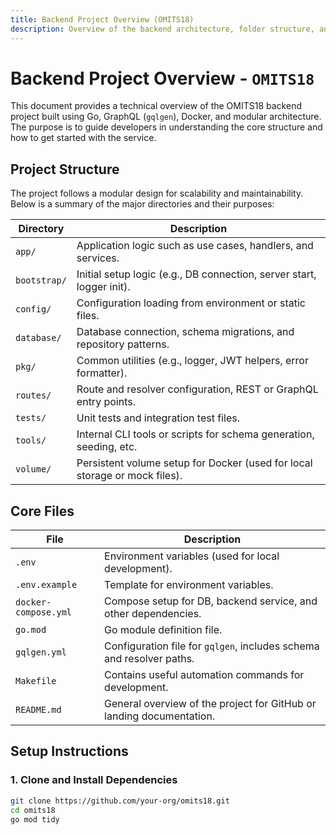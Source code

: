 ```yaml
---
title: Backend Project Overview (OMITS18)
description: Overview of the backend architecture, folder structure, and setup instructions for the omits18 Golang-based service.
---
```


# Backend Project Overview - `OMITS18`

This document provides a technical overview of the OMITS18 backend project built using Go, GraphQL (`gqlgen`), Docker, and modular architecture. The purpose is to guide developers in understanding the core structure and how to get started with the service.

## Project Structure

The project follows a modular design for scalability and maintainability. Below is a summary of the major directories and their purposes:

| Directory       | Description                                                                 |
|----------------|-----------------------------------------------------------------------------|
| `app/`         | Application logic such as use cases, handlers, and services.                |
| `bootstrap/`   | Initial setup logic (e.g., DB connection, server start, logger init).       |
| `config/`      | Configuration loading from environment or static files.                     |
| `database/`    | Database connection, schema migrations, and repository patterns.            |
| `pkg/`         | Common utilities (e.g., logger, JWT helpers, error formatter).              |
| `routes/`      | Route and resolver configuration, REST or GraphQL entry points.             |
| `tests/`       | Unit tests and integration test files.                                      |
| `tools/`       | Internal CLI tools or scripts for schema generation, seeding, etc.         |
| `volume/`      | Persistent volume setup for Docker (used for local storage or mock files).  |

## Core Files

| File                 | Description                                                         |
|----------------------|---------------------------------------------------------------------|
| `.env`               | Environment variables (used for local development).                 |
| `.env.example`       | Template for environment variables.                                 |
| `docker-compose.yml` | Compose setup for DB, backend service, and other dependencies.      |
| `go.mod`             | Go module definition file.                                          |
| `gqlgen.yml`         | Configuration file for `gqlgen`, includes schema and resolver paths.|
| `Makefile`           | Contains useful automation commands for development.                |
| `README.md`          | General overview of the project for GitHub or landing documentation.|

## Setup Instructions

### 1. Clone and Install Dependencies

```bash
git clone https://github.com/your-org/omits18.git
cd omits18
go mod tidy
